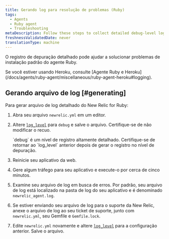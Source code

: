 ```yaml
---
title: Gerando log para resolução de problemas (Ruby)
tags:
  - Agents
  - Ruby agent
  - Troubleshooting
metaDescription: Follow these steps to collect detailed debug-level logging from the New Relic Ruby agent.
freshnessValidatedDate: never
translationType: machine
---
```


O registro de depuração detalhado pode ajudar a solucionar problemas de instalação padrão do agente Ruby.

<Callout variant="important">
  Se você estiver usando Heroku, consulte [Agente Ruby e Heroku](/docs/agents/ruby-agent/miscellaneous/ruby-agent-heroku#logging).
</Callout>

## Gerando arquivo de log [#generating]

Para gerar arquivo de log detalhado do New Relic for Ruby:

1. Abra seu arquivo `newrelic.yml` em um editor.

2. Altere [`log_level`](/docs/agents/ruby-agent/installation-configuration/ruby-agent-configuration#log_level) para `debug` e salve o arquivo. Certifique-se de não modificar o recuo.

   <Callout variant="important">
     `debug` é um nível de registro altamente detalhado. Certifique-se de retornar ao `log_level` anterior depois de gerar o registro no nível de depuração.
   </Callout>

3. Reinicie seu aplicativo da web.

4. Gere algum tráfego para seu aplicativo e execute-o por cerca de cinco minutos.

5. Examine seu arquivo de log em busca de erros. Por padrão, seu arquivo de log está localizado na pasta de log do seu aplicativo e é denominado `newrelic_agent.log`.

6. Se estiver enviando seu arquivo de log para o suporte da New Relic, anexe o arquivo de log ao seu ticket de suporte, junto com `newrelic.yml`, seu Gemfile e `Gemfile.lock`.

7. Edite `newrelic.yml` novamente e altere [`log_level`](/docs/agents/ruby-agent/installation-configuration/ruby-agent-configuration#log_level) para a configuração anterior. Salve o arquivo.
